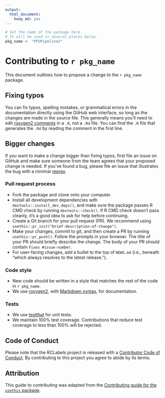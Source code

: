 ```yaml
---
output: 
  html_document: 
    keep_md: yes
---
```


<!-- Do not edit CONTRIBUTING.md.  -->
<!-- Be sure to edit CONTRIBUTING.Rmd, which is used to create CONTRIBUTING.md -->

```r
# Set the name of the package here.
# It will be used in several places below.
pkg_name <- "PFUPipeline2"
```

# Contributing to ``r pkg_name``

This document outlines how to propose a change to the ``r pkg_name`` package.

## Fixing typos

You can fix typos, spelling mistakes, or grammatical errors in the documentation directly 
using the GitHub web interface, so long as the changes are made in the _source_ file.
This generally means you'll need to edit
[roxygen2 comments](https://roxygen2.r-lib.org/articles/roxygen2.html) in a `.R`, not a `.Rd` file.
You can find the `.R` file that generates the `.Rd` by reading the comment in the first line.

## Bigger changes

If you want to make a change bigger than fixing typos,
first file an issue on GitHub and make sure someone from the team agrees that your proposed change is needed.
If you’ve found a bug, please file an issue that illustrates the bug with a minimal
[reprex](https://www.tidyverse.org/help/#reprex).

### Pull request process

* Fork the package and clone onto your computer.
* Install all development dependencies with `devtools::install_dev_deps()`, and 
  make sure the package passes R CMD check by running `devtools::check()`.
  If R CMD check doesn't pass cleanly, it's a good idea to ask for help before continuing.
* Create a Git branch for your pull request (PR).
  We recommend using `usethis::pr_init("brief-description-of-change")`.
* Make your changes, commit to git, and then create a PR by running `usethis::pr_push()`.
  Follow the prompts in your browser.
  The title of your PR should briefly describe the change.
  The body of your PR should contain `Fixes #issue-number`.
* For user-facing changes, add a bullet to the top of `NEWS.md` 
  (i.e., beneath "which always resolves to the latest release.").

### Code style

* New code should be written in a style that matches the rest of the code in ``r pkg_name``. 
* We use [roxygen2](https://cran.r-project.org/package=roxygen2), 
  with [Markdown syntax](https://cran.r-project.org/web/packages/roxygen2/vignettes/rd-formatting.html), 
  for documentation.
  
### Tests

* We use [testthat](https://cran.r-project.org/package=testthat) for unit tests.
* We maintain 100% test coverage. Contributions that reduce test coverage to less than 100% will be rejected.

## Code of Conduct

Please note that the RCLabels project is released with a
[Contributor Code of Conduct](CODE_OF_CONDUCT.md). 
By contributing to this
project you agree to abide by its terms.

## Attribution

This guide to contributing was adapted from the
[Contributing guide for the `usethis` package](https://usethis.r-lib.org/CONTRIBUTING.html).
